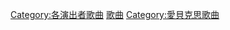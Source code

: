 {{DEFAULTSORT:Okamoto Mayo}}
[[Category:各演出者歌曲|Category:各演出者歌曲]]
[[Category:岡本真夜|歌曲]]
[[Category:愛貝克思歌曲|Category:愛貝克思歌曲]]